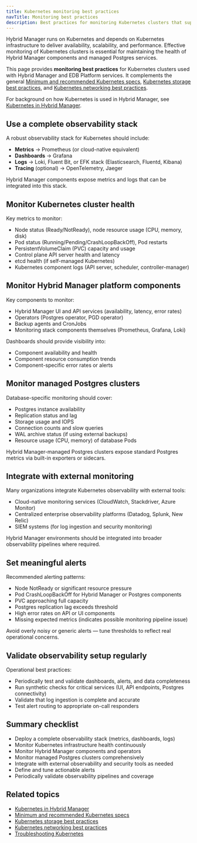 ```yaml
---
title: Kubernetes monitoring best practices
navTitle: Monitoring best practices
description: Best practices for monitoring Kubernetes clusters that support Hybrid Manager and managed Postgres services.
---
```


Hybrid Manager runs on Kubernetes and depends on Kubernetes infrastructure to deliver availability, scalability, and performance.
Effective monitoring of Kubernetes clusters is essential for maintaining the health of Hybrid Manager components and managed Postgres services.

This page provides **monitoring best practices** for Kubernetes clusters used with Hybrid Manager and EDB Platform services.
It complements the general [Minimum and recommended Kubernetes specs](/portal/kubernetes/learn/explained/hybrid-manager/minimum-required-specs.mdx), [Kubernetes storage best practices](./storage-best-practices), and [Kubernetes networking best practices](./manage-kubernetes-networking).

For background on how Kubernetes is used in Hybrid Manager, see [Kubernetes in Hybrid Manager](/portal/kubernetes/learn/explained/k8s-in-hybrid-manager).

## Use a complete observability stack

A robust observability stack for Kubernetes should include:

-   **Metrics** → Prometheus (or cloud-native equivalent)
-   **Dashboards** → Grafana
-   **Logs** → Loki, Fluent Bit, or EFK stack (Elasticsearch, Fluentd, Kibana)
-   **Tracing** (optional) → OpenTelemetry, Jaeger

Hybrid Manager components expose metrics and logs that can be integrated into this stack.

## Monitor Kubernetes cluster health

Key metrics to monitor:

-   Node status (Ready/NotReady), node resource usage (CPU, memory, disk)
-   Pod status (Running/Pending/CrashLoopBackOff), Pod restarts
-   PersistentVolumeClaim (PVC) capacity and usage
-   Control plane API server health and latency
-   etcd health (if self-managed Kubernetes)
-   Kubernetes component logs (API server, scheduler, controller-manager)

## Monitor Hybrid Manager platform components

Key components to monitor:

-   Hybrid Manager UI and API services (availability, latency, error rates)
-   Operators (Postgres operator, PGD operator)
-   Backup agents and CronJobs
-   Monitoring stack components themselves (Prometheus, Grafana, Loki)

Dashboards should provide visibility into:

-   Component availability and health
-   Component resource consumption trends
-   Component-specific error rates or alerts

## Monitor managed Postgres clusters

Database-specific monitoring should cover:

-   Postgres instance availability
-   Replication status and lag
-   Storage usage and IOPS
-   Connection counts and slow queries
-   WAL archive status (if using external backups)
-   Resource usage (CPU, memory) of database Pods

Hybrid Manager-managed Postgres clusters expose standard Postgres metrics via built-in exporters or sidecars.

## Integrate with external monitoring

Many organizations integrate Kubernetes observability with external tools:

-   Cloud-native monitoring services (CloudWatch, Stackdriver, Azure Monitor)
-   Centralized enterprise observability platforms (Datadog, Splunk, New Relic)
-   SIEM systems (for log ingestion and security monitoring)

Hybrid Manager environments should be integrated into broader observability pipelines where required.

## Set meaningful alerts

Recommended alerting patterns:

-   Node NotReady or significant resource pressure
-   Pod CrashLoopBackOff for Hybrid Manager or Postgres components
-   PVC approaching full capacity
-   Postgres replication lag exceeds threshold
-   High error rates on API or UI components
-   Missing expected metrics (indicates possible monitoring pipeline issue)

Avoid overly noisy or generic alerts — tune thresholds to reflect real operational concerns.

## Validate observability setup regularly

Operational best practices:

-   Periodically test and validate dashboards, alerts, and data completeness
-   Run synthetic checks for critical services (UI, API endpoints, Postgres connectivity)
-   Validate that log ingestion is complete and accurate
-   Test alert routing to appropriate on-call responders

## Summary checklist

-   Deploy a complete observability stack (metrics, dashboards, logs)
-   Monitor Kubernetes infrastructure health continuously
-   Monitor Hybrid Manager components and operators
-   Monitor managed Postgres clusters comprehensively
-   Integrate with external observability and security tools as needed
-   Define and tune actionable alerts
-   Periodically validate observability pipelines and coverage

## Related topics

-   [Kubernetes in Hybrid Manager](/portal/kubernetes/learn/explained/k8s-in-hybrid-manager)
-   [Minimum and recommended Kubernetes specs](/portal/kubernetes/learn/explained/hybrid-manager/minimum-required-specs.mdx)
-   [Kubernetes storage best practices](./storage-best-practices)
-   [Kubernetes networking best practices](./manage-kubernetes-networking)
-   [Troubleshooting Kubernetes](/portal/kubernetes/learn/how-to/troubleshooting-on-kubernetes)
